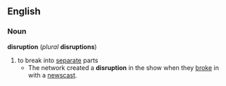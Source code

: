 == English ==
=== Noun ===
'''disruption''' (''plural'' '''disruptions''')
# to break into [[separate]] parts
#* The network created a '''disruption''' in the show when they [[broke]] in with a [[newscast]].